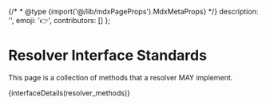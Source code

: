 
{/* * @type {import('@/lib/mdxPageProps').MdxMetaProps} */}
    description: '',
    emoji: '👉',
    contributors: []
};

# Resolver Interface Standards

This page is a collection of methods that a resolver MAY implement.

{interfaceDetails(resolver_methods)}
